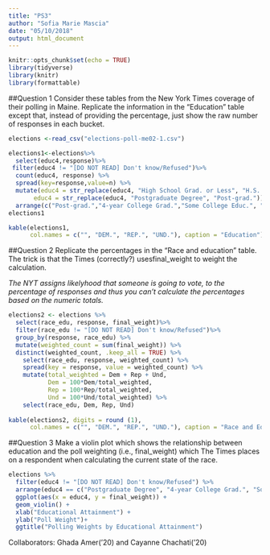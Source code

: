 ```yaml
---
title: "PS3"
author: "Sofia Marie Mascia"
date: "05/10/2018"
output: html_document
---
```


```r
knitr::opts_chunk$set(echo = TRUE)
library(tidyverse)
library(knitr)
library(formattable)
```

##Question 1
Consider these tables from the New York Times coverage of their polling in Maine. Replicate the information in the “Education” table except that, instead of providing the percentage, just show the raw number of responses in each bucket.
```r
elections <-read_csv("elections-poll-me02-1.csv")

elections1<-elections%>%
  select(educ4,response)%>%
 filter(educ4 != "[DO NOT READ] Don't know/Refused")%>%
  count(educ4, response) %>% 
  spread(key=response,value=n) %>% 
  mutate(educ4 = str_replace(educ4, "High School Grad. or Less", "H.S. Grad or Less"),
       educ4 = str_replace(educ4, "Postgraduate Degree", "Post-grad.")) %>% 
  arrange(c("Post-grad.","4-year College Grad.","Some College Educ.", "H.S. Grad. or Less" ))
elections1

kable(elections1, 
      col.names = c("", "DEM.", "REP.", "UND."), caption = "Education") 

````

##Question 2
Replicate the percentages in the “Race and education” table. The trick is that the Times (correctly?) usesfinal_weight to weight the calculation.

*The NYT assigns likelyhood that someone is going to vote, to the percentage of responses and thus you can't calculate the percentages based on the numeric totals.*
```r
elections2 <- elections %>%
  select(race_edu, response, final_weight)%>%
  filter(race_edu != "[DO NOT READ] Don't know/Refused")%>%
  group_by(response, race_edu) %>% 
  mutate(weighted_count = sum(final_weight)) %>% 
  distinct(weighted_count, .keep_all = TRUE) %>% 
    select(race_edu, response, weighted_count) %>% 
    spread(key = response, value = weighted_count) %>% 
    mutate(total_weighted = Dem + Rep + Und, 
           Dem = 100*Dem/total_weighted,
           Rep = 100*Rep/total_weighted, 
           Und = 100*Und/total_weighted) %>% 
    select(race_edu, Dem, Rep, Und)
       
kable(elections2, digits = round (1),
      col.names = c("", "DEM.", "REP.", "UND."), caption = "Race and Education Weighted by Likelyhood to Vote")   
````

##Question 3
Make a violin plot which shows the relationship between education and the poll weighting (i.e., final_weight) which The Times places on a respondent when calculating the current state of the race. 

```r
elections %>% 
  filter(educ4 != "[DO NOT READ] Don't know/Refused") %>% 
  arrange(educ4 == c("Postgraduate Degree", "4-year College Grad.", "Some College Educ.", "High School Grad. or Less")) %>% 
  ggplot(aes(x = educ4, y = final_weight)) +
  geom_violin() +
  xlab("Educational Attainment") +
  ylab("Poll Weight")+
  ggtitle("Polling Weights by Educational Attainment")
````

Collaborators: Ghada Amer('20) and Cayanne Chachati('20)

